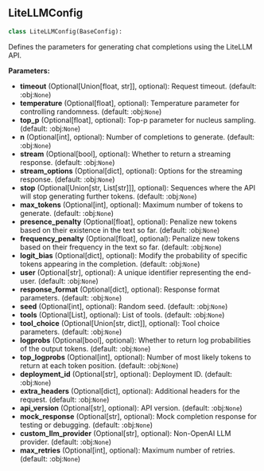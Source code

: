 <a id="camel.configs.litellm_config"></a>

<a id="camel.configs.litellm_config.LiteLLMConfig"></a>

## LiteLLMConfig

```python
class LiteLLMConfig(BaseConfig):
```

Defines the parameters for generating chat completions using the
LiteLLM API.

**Parameters:**

- **timeout** (Optional[Union[float, str]], optional): Request timeout. (default: :obj:`None`)
- **temperature** (Optional[float], optional): Temperature parameter for controlling randomness. (default: :obj:`None`)
- **top_p** (Optional[float], optional): Top-p parameter for nucleus sampling. (default: :obj:`None`)
- **n** (Optional[int], optional): Number of completions to generate. (default: :obj:`None`)
- **stream** (Optional[bool], optional): Whether to return a streaming response. (default: :obj:`None`)
- **stream_options** (Optional[dict], optional): Options for the streaming response. (default: :obj:`None`)
- **stop** (Optional[Union[str, List[str]]], optional): Sequences where the API will stop generating further tokens. (default: :obj:`None`)
- **max_tokens** (Optional[int], optional): Maximum number of tokens to generate. (default: :obj:`None`)
- **presence_penalty** (Optional[float], optional): Penalize new tokens based on their existence in the text so far. (default: :obj:`None`)
- **frequency_penalty** (Optional[float], optional): Penalize new tokens based on their frequency in the text so far. (default: :obj:`None`)
- **logit_bias** (Optional[dict], optional): Modify the probability of specific tokens appearing in the completion. (default: :obj:`None`)
- **user** (Optional[str], optional): A unique identifier representing the end-user. (default: :obj:`None`)
- **response_format** (Optional[dict], optional): Response format parameters. (default: :obj:`None`)
- **seed** (Optional[int], optional): Random seed. (default: :obj:`None`)
- **tools** (Optional[List], optional): List of tools. (default: :obj:`None`)
- **tool_choice** (Optional[Union[str, dict]], optional): Tool choice parameters. (default: :obj:`None`)
- **logprobs** (Optional[bool], optional): Whether to return log probabilities of the output tokens. (default: :obj:`None`)
- **top_logprobs** (Optional[int], optional): Number of most likely tokens to return at each token position. (default: :obj:`None`)
- **deployment_id** (Optional[str], optional): Deployment ID. (default: :obj:`None`)
- **extra_headers** (Optional[dict], optional): Additional headers for the request. (default: :obj:`None`)
- **api_version** (Optional[str], optional): API version. (default: :obj:`None`)
- **mock_response** (Optional[str], optional): Mock completion response for testing or debugging. (default: :obj:`None`)
- **custom_llm_provider** (Optional[str], optional): Non-OpenAI LLM provider. (default: :obj:`None`)
- **max_retries** (Optional[int], optional): Maximum number of retries. (default: :obj:`None`)
